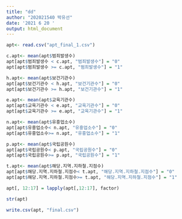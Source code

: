 ```yaml
---
title: "dd"
author: "202021540 박유선"
date: '2021 6 20 '
output: html_document
---
```


```r
apt<- read.csv("apt_final_1.csv")

c.apt<- mean(apt$범죄발생수)
apt[apt$범죄발생수 < c.apt, "범죄발생수"] = "0"
apt[apt$범죄발생수 >= c.apt, "범죄발생수"] = "1"

h.apt<- mean(apt$보건기관수)
apt[apt$보건기관수 < h.apt, "보건기관수"] = "0"
apt[apt$보건기관수 >= h.apt, "보건기관수"] = "1"

e.apt<- mean(apt$교육기관수)
apt[apt$교육기관수 < e.apt, "교육기관수"] = "0"
apt[apt$교육기관수 >= e.apt, "교육기관수"] = "1"

n.apt<- mean(apt$유흥업소수)
apt[apt$유흥업소수< n.apt, "유흥업소수"] = "0"
apt[apt$유흥업소수>= n.apt, "유흥업소수"] = "1"

p.apt<- mean(apt$국립공원수)
apt[apt$국립공원수< p.apt, "국립공원수"] = "0"
apt[apt$국립공원수>= p.apt, "국립공원수"] = "1"

t.apt<- mean(apt$해당.지역.지하철.지점수)
apt[apt$해당.지역.지하철.지점수< t.apt, "해당.지역.지하철.지점수"] = "0"
apt[apt$해당.지역.지하철.지점수>= t.apt, "해당.지역.지하철.지점수"] = "1"

apt[, 12:17] = lapply(apt[,12:17], factor)

str(apt)

write.csv(apt, "final.csv")
```

